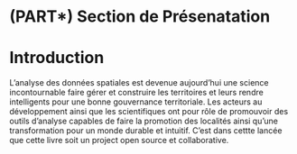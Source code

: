 # (PART\*) Section de Présenatation

# Introduction

L'analyse des données spatiales est devenue aujourd'hui une science incontournable faire gérer et construire les territoires et leurs rendre intelligents pour une bonne gouvernance territoriale. Les acteurs au développement ainsi que les scientifiques ont pour rôle de promouvoir des outils d'analyse capables de faire la promotion des localités ainsi qu'une transformation pour un monde durable et intuitif. C'est dans cettte lancée que cette livre soit un project open source et collaborative.